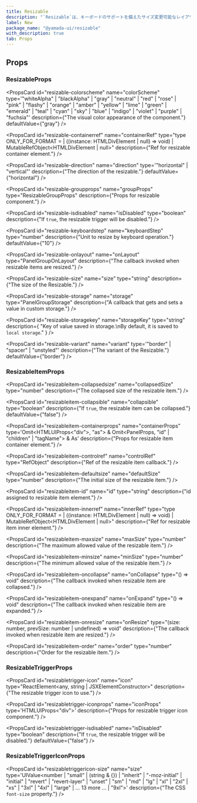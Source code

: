 ```yaml
---
title: Resizable
description: "`Resizable`は、キーボードのサポートを備えたサイズ変更可能なレイアウトコンポーネントです。"
label: New
package_name: "@yamada-ui/resizable"
with_description: true
tab: Props
---
```


## Props

### ResizableProps

<PropsCard
  id="resizable-colorscheme"
  name="colorScheme"
  type='"whiteAlpha" | "blackAlpha" | "gray" | "neutral" | "red" | "rose" | "pink" | "flashy" | "orange" | "amber" | "yellow" | "lime" | "green" | "emerald" | "teal" | "cyan" | "sky" | "blue" | "indigo" | "violet" | "purple" | "fuchsia"'
  description={"The visual color appearance of the component."}
  defaultValue={"gray"}
/>

<PropsCard
  id="resizable-containerref"
  name="containerRef"
  type="type ONLY_FOR_FORMAT =
  | ((instance: HTMLDivElement | null) => void)
  | MutableRefObject<HTMLDivElement | null>"
  description={"Ref for resizable container element."}
/>

<PropsCard
  id="resizable-direction"
  name="direction"
  type='"horizontal" | "vertical"'
  description={"The direction of the resizable."}
  defaultValue={"horizontal"}
/>

<PropsCard
  id="resizable-groupprops"
  name="groupProps"
  type="ResizableGroupProps"
  description={"Props for resizable component."}
/>

<PropsCard
  id="resizable-isdisabled"
  name="isDisabled"
  type="boolean"
  description={"If `true`, the resizable trigger will be disabled."}
/>

<PropsCard
  id="resizable-keyboardstep"
  name="keyboardStep"
  type="number"
  description={"Unit to resize by keyboard operation."}
  defaultValue={"10"}
/>

<PropsCard
  id="resizable-onlayout"
  name="onLayout"
  type="PanelGroupOnLayout"
  description={"The callback invoked when resizable items are resized."}
/>

<PropsCard
  id="resizable-size"
  name="size"
  type="string"
  description={"The size of the Resizable."}
/>

<PropsCard
  id="resizable-storage"
  name="storage"
  type="PanelGroupStorage"
  description={"A callback that gets and sets a value in custom storage."}
/>

<PropsCard
  id="resizable-storagekey"
  name="storageKey"
  type="string"
  description={
    "Key of value saved in storage.\nBy default, it is saved to `local storage`."
  }
/>

<PropsCard
  id="resizable-variant"
  name="variant"
  type='"border" | "spacer" | "unstyled"'
  description={"The variant of the Resizable."}
  defaultValue={"border"}
/>

### ResizableItemProps

<PropsCard id="resizableitem-as" name="as" type="keyof HTMLElementTagNameMap" />

<PropsCard
  id="resizableitem-collapsedsize"
  name="collapsedSize"
  type="number"
  description={"The collapsed size of the resizable item."}
/>

<PropsCard
  id="resizableitem-collapsible"
  name="collapsible"
  type="boolean"
  description={"If `true`, the resizable item can be collapsed."}
  defaultValue={"false"}
/>

<PropsCard
  id="resizableitem-containerprops"
  name="containerProps"
  type='Omit<HTMLUIProps<"div">, "as"> &
  Omit<PanelProps, "id" | "children" | "tagName"> &
  As'
  description={"Props for resizable item container element."}
/>

<PropsCard
  id="resizableitem-controlref"
  name="controlRef"
  type="RefObject<ImperativePanelHandle>"
  description={"Ref of the resizable item callback."}
/>

<PropsCard
  id="resizableitem-defaultsize"
  name="defaultSize"
  type="number"
  description={"The initial size of the resizable item."}
/>

<PropsCard
  id="resizableitem-id"
  name="id"
  type="string"
  description={"id assigned to resizable item element."}
/>

<PropsCard
  id="resizableitem-innerref"
  name="innerRef"
  type="type ONLY_FOR_FORMAT =
  | ((instance: HTMLDivElement | null) => void)
  | MutableRefObject<HTMLDivElement | null>"
  description={"Ref for resizable item inner element."}
/>

<PropsCard
  id="resizableitem-maxsize"
  name="maxSize"
  type="number"
  description={"The maximum allowed value of the resizable item."}
/>

<PropsCard
  id="resizableitem-minsize"
  name="minSize"
  type="number"
  description={"The minimum allowed value of the resizable item."}
/>

<PropsCard
  id="resizableitem-oncollapse"
  name="onCollapse"
  type="() => void"
  description={"The callback invoked when resizable item are collapsed."}
/>

<PropsCard
  id="resizableitem-onexpand"
  name="onExpand"
  type="() => void"
  description={"The callback invoked when resizable item are expanded."}
/>

<PropsCard
  id="resizableitem-onresize"
  name="onResize"
  type="(size: number, prevSize: number | undefined) => void"
  description={"The callback invoked when resizable item are resized."}
/>

<PropsCard
  id="resizableitem-order"
  name="order"
  type="number"
  description={"Order for the resizable item."}
/>

### ResizableTriggerProps

<PropsCard
  id="resizabletrigger-as"
  name="as"
  type="keyof HTMLElementTagNameMap"
/>

<PropsCard
  id="resizabletrigger-icon"
  name="icon"
  type="ReactElement<any, string | JSXElementConstructor<any>>"
  description={"The resizable trigger icon to use."}
/>

<PropsCard
  id="resizabletrigger-iconprops"
  name="iconProps"
  type='HTMLUIProps<"div">'
  description={"Props for resizable trigger icon component."}
/>

<PropsCard
  id="resizabletrigger-isdisabled"
  name="isDisabled"
  type="boolean"
  description={"If `true`, the resizable trigger will be disabled."}
  defaultValue={"false"}
/>

### ResizableTriggerIconProps

<PropsCard
  id="resizabletriggericon-size"
  name="size"
  type='UIValue<number | "small" | (string & {}) | "inherit" | "-moz-initial" | "initial" | "revert" | "revert-layer" | "unset" | "sm" | "md" | "lg" | "xl" | "2xl" | "xs" | "3xl" | "4xl" | "large" | ... 13 more ... | "9xl">'
  description={"The CSS `font-size` property."}
/>
